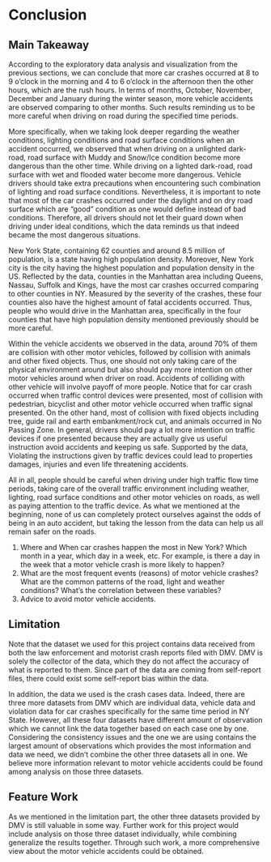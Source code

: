 # Conclusion

## Main Takeaway
According to the exploratory data analysis and visualization from the previous sections, we can conclude that more car crashes occurred at 8 to 9 o'clock in the morning and 4 to 6 o'clock in the afternoon then the other hours, which are the rush hours. In terms of months, October, November, December and January during the winter season, more vehicle accidents are observed comparing to other months. Such results reminding us to be more careful when driving on road during the specified time periods.

More specifically, when we taking look deeper regarding the weather conditions, lighting conditions and road surface conditions when an accident occurred, we observed that when driving on a unlighted dark-road, road surface with Muddy and Snow/Ice condition become more dangerous than the other time. While driving on a lighted dark-road, road surface with wet and flooded water become more dangerous. Vehicle drivers should take extra precautions when encountering such combination of lighting and road surface conditions. Nevertheless, it is important to note that most of the car crashes occurred under the daylight and on dry road surface which are "good" condition as one would define instead of bad conditions. Therefore, all drivers should not let their guard down when driving under ideal conditions, which the data reminds us that indeed became the most dangerous situations. 

New York State, containing 62 counties and around 8.5 million of population, is a state having high population density. Moreover, New York city is the city having the highest population and population density in the US. Reflected by the data, counties in the Manhattan area including Queens, Nassau, Suffolk and Kings, have the most car crashes occurred comparing to other counties in NY. Measured by the severity of the crashes, these four counties also have the highest amount of fatal accidents occurred. Thus, people who would drive in the Manhattan area, specifically in the four counties that have high population density mentioned previously should be more careful.

Within the vehicle accidents we observed in the data, around 70% of them are collision with other motor vehicles, followed by collision with animals and other fixed objects. Thus, one should not only taking care of the physical environment around but also should pay more intention on other motor vehicles around when driver on road. Accidents of colliding with other vehicle will involve payoff of more people. Notice that for car crash occurred when traffic control devices were presented, most of collision with pedestrian, bicyclist and other motor vehicle occurred when traffic signal presented. On the other hand, most of collision with fixed objects including tree, guide rail and earth embankment/rock cut, and animals occurred in No Passing Zone. In general, drivers should pay a lot more intention on traffic devices if one presented because they are actually give us useful instruction avoid accidents and keeping us safe. Supported by the data, Violating the instructions given by traffic devices could lead to properties damages, injuries and even life threatening accidents.

All in all, people should be careful when driving under high traffic flow time periods, taking care of the overall traffic environment including weather, lighting, road surface conditions and other motor vehicles on roads, as well as paying attention to the traffic device. As what we mentioned at the beginning, none of us can completely protect ourselves against the odds of being in an auto accident, but taking the lesson from the data can help us all remain safer on the roads.


1. Where and When car crashes happen the most in New York? Which month in a year, which day in a week, etc. For example, is there a day in the week that a motor vehicle crash is more likely to happen? 
2. What are the most frequent events (reasons) of motor vehicle crashes? What are the common patterns of the road, light and weather conditions? What's the correlation between these variables?
3. Advice to avoid motor vehicle accidents.



## Limitation
Note that the dataset we used for this project contains data received from both the law enforcement and motorist crash reports filed with DMV. DMV is solely the collector of the data, which they do not affect the accuracy of what is reported to them. Since part of the data are coming from self-report files, there could exist some self-report bias within the data. 

In addition, the data we used is the crash cases data. Indeed, there are three more datasets from DMV which are individual data, vehicle data and violation data for car crashes specifically for the same time period in NY State. However, all these four datasets have different amount of observation which we cannot link the data together based on each case one by one. Considering the consistency issues and the one we are using contains the largest amount of observations which provides the most information and data we need, we didn't combine the other three datasets all in one. We believe more information relevant to motor vehicle accidents could be found among analysis on those three datasets.



## Feature Work
As we mentioned in the limitation part, the other three datasets provided by DMV is still valuable in some way. Further work for this project would include analysis on those three dataset individually, while combining generalize the results together. Through such work, a more comprehensive view about the motor vehicle accidents could be obtained.

